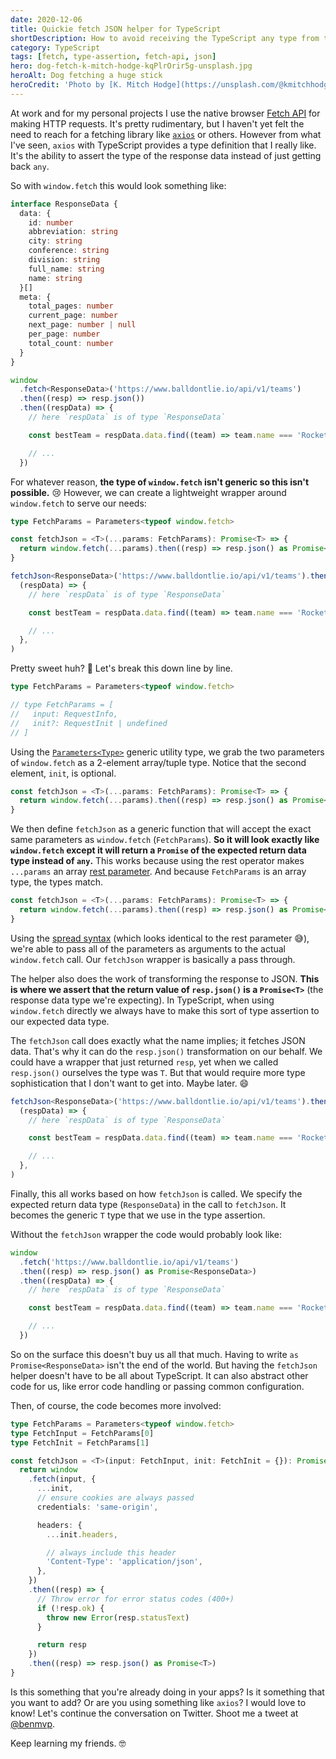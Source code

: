 ```yaml
---
date: 2020-12-06
title: Quickie fetch JSON helper for TypeScript
shortDescription: How to avoid receiving the TypeScript any type from the Fetch API when retrieving JSON data
category: TypeScript
tags: [fetch, type-assertion, fetch-api, json]
hero: dog-fetch-k-mitch-hodge-kqPlrOrir5g-unsplash.jpg
heroAlt: Dog fetching a huge stick
heroCredit: 'Photo by [K. Mitch Hodge](https://unsplash.com/@kmitchhodge)'
---
```


At work and for my personal projects I use the native browser [Fetch API](https://developer.mozilla.org/en-US/docs/Web/API/Fetch_API) for making HTTP requests. It's pretty rudimentary, but I haven't yet felt the need to reach for a fetching library like [`axios`](https://github.com/axios/axios) or others. However from what I've seen, `axios` with TypeScript provides a type definition that I really like. It's the ability to assert the type of the response data instead of just getting back `any`.

So with `window.fetch` this would look something like:

```typescript {21}
interface ResponseData {
  data: {
    id: number
    abbreviation: string
    city: string
    conference: string
    division: string
    full_name: string
    name: string
  }[]
  meta: {
    total_pages: number
    current_page: number
    next_page: number | null
    per_page: number
    total_count: number
  }
}

window
  .fetch<ResponseData>('https://www.balldontlie.io/api/v1/teams')
  .then((resp) => resp.json())
  .then((respData) => {
    // here `respData` is of type `ResponseData`

    const bestTeam = respData.data.find((team) => team.name === 'Rockets')

    // ...
  })
```

For whatever reason, **the type of `window.fetch` isn't generic so this isn't possible.** 😢 However, we can create a lightweight wrapper around `window.fetch` to serve our needs:

```typescript
type FetchParams = Parameters<typeof window.fetch>

const fetchJson = <T>(...params: FetchParams): Promise<T> => {
  return window.fetch(...params).then((resp) => resp.json() as Promise<T>)
}

fetchJson<ResponseData>('https://www.balldontlie.io/api/v1/teams').then(
  (respData) => {
    // here `respData` is of type `ResponseData`

    const bestTeam = respData.data.find((team) => team.name === 'Rockets')

    // ...
  },
)
```

Pretty sweet huh? 🎉 Let's break this down line by line.

```typescript {1}
type FetchParams = Parameters<typeof window.fetch>

// type FetchParams = [
//   input: RequestInfo,
//   init?: RequestInit | undefined
// ]
```

Using the [`Parameters<Type>`](https://www.typescriptlang.org/docs/handbook/utility-types.html#parameterstype) generic utility type, we grab the two parameters of `window.fetch` as a 2-element array/tuple type. Notice that the second element, `init`, is optional.

```typescript {1}
const fetchJson = <T>(...params: FetchParams): Promise<T> => {
  return window.fetch(...params).then((resp) => resp.json() as Promise<T>)
}
```

We then define `fetchJson` as a generic function that will accept the exact same parameters as `window.fetch` (`FetchParams`). **So it will look exactly like `window.fetch` except it will return a `Promise` of the expected return data type instead of `any`.** This works because using the rest operator makes `...params` an array [rest parameter](https://developer.mozilla.org/en-US/docs/Web/JavaScript/Reference/Functions/rest_parameters). And because `FetchParams` is an array type, the types match.

```typescript {2}
const fetchJson = <T>(...params: FetchParams): Promise<T> => {
  return window.fetch(...params).then((resp) => resp.json() as Promise<T>)
}
```

Using the [spread syntax](https://developer.mozilla.org/en-US/docs/Web/JavaScript/Reference/Operators/Spread_syntax) (which looks identical to the rest parameter 😅), we're able to pass all of the parameters as arguments to the actual `window.fetch` call. Our `fetchJson` wrapper is basically a pass through.

The helper also does the work of transforming the response to JSON. **This is where we assert that the return value of `resp.json()` is a `Promise<T>`** (the response data type we're expecting). In TypeScript, when using `window.fetch` directly we always have to make this sort of type assertion to our expected data type.

The `fetchJson` call does exactly what the name implies; it fetches JSON data. That's why it can do the `resp.json()` transformation on our behalf. We could have a wrapper that just returned `resp`, yet when we called `resp.json()` ourselves the type was `T`. But that would require more type sophistication that I don't want to get into. Maybe later. 😄

```typescript {1}
fetchJson<ResponseData>('https://www.balldontlie.io/api/v1/teams').then(
  (respData) => {
    // here `respData` is of type `ResponseData`

    const bestTeam = respData.data.find((team) => team.name === 'Rockets')

    // ...
  },
)
```

Finally, this all works based on how `fetchJson` is called. We specify the expected return data type (`ResponseData`) in the call to `fetchJson`. It becomes the generic `T` type that we use in the type assertion.

Without the `fetchJson` wrapper the code would probably look like:

```typescript
window
  .fetch('https://www.balldontlie.io/api/v1/teams')
  .then((resp) => resp.json() as Promise<ResponseData>)
  .then((respData) => {
    // here `respData` is of type `ResponseData`

    const bestTeam = respData.data.find((team) => team.name === 'Rockets')

    // ...
  })
```

So on the surface this doesn't buy us all that much. Having to write `as Promise<ResponseData>` isn't the end of the world. But having the `fetchJson` helper doesn't have to be all about TypeScript. It can also abstract other code for us, like error code handling or passing common configuration.

Then, of course, the code becomes more involved:

```typescript
type FetchParams = Parameters<typeof window.fetch>
type FetchInput = FetchParams[0]
type FetchInit = FetchParams[1]

const fetchJson = <T>(input: FetchInput, init: FetchInit = {}): Promise<T> => {
  return window
    .fetch(input, {
      ...init,
      // ensure cookies are always passed
      credentials: 'same-origin',

      headers: {
        ...init.headers,

        // always include this header
        'Content-Type': 'application/json',
      },
    })
    .then((resp) => {
      // Throw error for error status codes (400+)
      if (!resp.ok) {
        throw new Error(resp.statusText)
      }

      return resp
    })
    .then((resp) => resp.json() as Promise<T>)
}
```

Is this something that you're already doing in your apps? Is it something that you want to add? Or are you using something like `axios`? I would love to know! Let's continue the conversation on Twitter. Shoot me a tweet at [@benmvp](https://twitter.com/benmvp).

Keep learning my friends. 🤓
